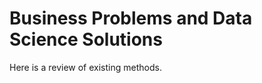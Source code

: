 # Business Problems and Data Science Solutions  {#businessproblems}

Here is a review of existing methods.
